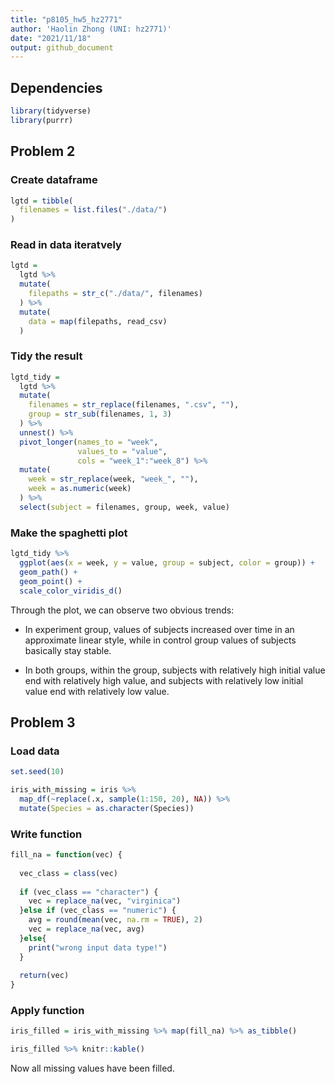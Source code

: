 ```yaml
---
title: "p8105_hw5_hz2771"
author: 'Haolin Zhong (UNI: hz2771)'
date: "2021/11/18"
output: github_document
---
```


## Dependencies

```r
library(tidyverse)
library(purrr)
```


## Problem 2

### Create dataframe

```r
lgtd = tibble(
  filenames = list.files("./data/")
)
```

### Read in data iteratvely

```r
lgtd = 
  lgtd %>% 
  mutate(
    filepaths = str_c("./data/", filenames)    
  ) %>% 
  mutate(
    data = map(filepaths, read_csv)
  )
```

### Tidy the result

```r
lgtd_tidy = 
  lgtd %>% 
  mutate(
    filenames = str_replace(filenames, ".csv", ""),
    group = str_sub(filenames, 1, 3)
  ) %>% 
  unnest() %>% 
  pivot_longer(names_to = "week", 
               values_to = "value", 
               cols = "week_1":"week_8") %>% 
  mutate(
    week = str_replace(week, "week_", ""),
    week = as.numeric(week)
  ) %>% 
  select(subject = filenames, group, week, value)
```

### Make the spaghetti plot

```r
lgtd_tidy %>% 
  ggplot(aes(x = week, y = value, group = subject, color = group)) +
  geom_path() +
  geom_point() +
  scale_color_viridis_d()
```

Through the plot, we can observe two obvious trends:

- In experiment group, values of subjects increased over time in an approximate linear style, while in control group values of subjects basically stay stable.

- In both groups, within the group, subjects with relatively high initial value end with relatively high value, and subjects with relatively low initial value end with relatively low value.


## Problem 3

### Load data

```r
set.seed(10)

iris_with_missing = iris %>% 
  map_df(~replace(.x, sample(1:150, 20), NA)) %>%
  mutate(Species = as.character(Species))
```


### Write function

```r
fill_na = function(vec) {
  
  vec_class = class(vec)
  
  if (vec_class == "character") {
    vec = replace_na(vec, "virginica")
  }else if (vec_class == "numeric") {
    avg = round(mean(vec, na.rm = TRUE), 2)
    vec = replace_na(vec, avg)
  }else{
    print("wrong input data type!")
  }
  
  return(vec)
}
```

### Apply function

```r
iris_filled = iris_with_missing %>% map(fill_na) %>% as_tibble()

iris_filled %>% knitr::kable()
```

Now all missing values have been filled.
